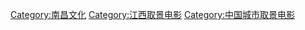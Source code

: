 [[Category:南昌文化|Category:南昌文化]]
[[Category:江西取景电影|Category:江西取景电影]]
[[Category:中国城市取景电影|Category:中国城市取景电影]]